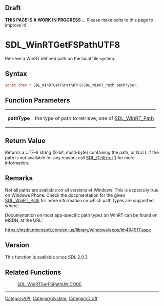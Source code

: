
== Draft ==

'''THIS PAGE IS A WORK IN PROGRESS''' ... Please make edits to this page to improve it!


<!-- #*^*^*^*^*See https://wiki.libsdl.org/SGFunctions for details on editing this page*^*^*^*^* -->
= SDL_WinRTGetFSPathUTF8 =

Retrieve a WinRT defined path on the local file system.

== Syntax ==

<syntaxhighlight lang='c'>
const char * SDL_WinRTGetFSPathUTF8(SDL_WinRT_Path pathType);
</syntaxhighlight>

== Function Parameters ==

{|
|'''pathType'''
|the type of path to retrieve, one of [[SDL_WinRT_Path]]
|}

== Return Value ==

Returns a UTF-8 string (8-bit, multi-byte) containing the path, or NULL if
the path is not available for any reason; call [[SDL_GetError]]() for more
information.

== Remarks ==

Not all paths are available on all versions of Windows. This is especially
true on Windows Phone. Check the documentation for the given
[[SDL_WinRT_Path]] for more information on which path types are supported
where.

Documentation on most app-specific path types on WinRT can be found on
MSDN, at the URL:

https://msdn.microsoft.com/en-us/library/windows/apps/hh464917.aspx

== Version ==

This function is available since SDL 2.0.3.

== Related Functions ==

:[[SDL_WinRTGetFSPathUNICODE]]

----
[[CategoryAPI]], [[CategorySystem]], [[CategoryDraft]]
<!-- #See the Style Guide for instructions on editing the footer. -->


